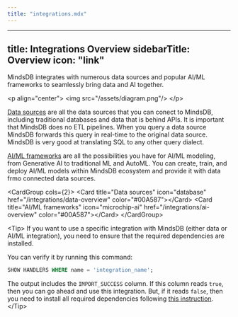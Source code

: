 ```yaml
---
title: "integrations.mdx"
---
```


---
title: Integrations Overview
sidebarTitle: Overview
icon: "link"
---

MindsDB integrates with numerous data sources and popular AI/ML frameworks to seamlessly bring data and AI together.

&lt;p align="center"&gt;
  &lt;img src="/assets/diagram.png"/&gt;
&lt;/p&gt;

[Data sources](/integrations/data-overview) are all the data sources that you can conect to MindsDB, including traditional databases and data that is behind APIs. It is important that MindsDB does no ETL pipelines. When you query a data source MindsDB forwards this query in real-time to the original data source. MindsDB is very good at translating SQL to any other query dialect.

[AI/ML frameworks](/integrations/ai-overview) are all the possibilities you have for AI/ML modeling, from Generative AI to traditional ML and AutoML. You can create, train, and deploy AI/ML models within MindsDB ecosystem and provide it with data frmo connected data sources.

&lt;CardGroup cols={2}&gt;
    &lt;Card title="Data sources" icon="database" href="/integrations/data-overview" color="#00A587"&gt;&lt;/Card&gt;
    &lt;Card title="AI/ML frameworks" icon="microchip-ai" href="/integrations/ai-overview" color="#00A587"&gt;&lt;/Card&gt;
&lt;/CardGroup&gt;

&lt;Tip&gt;
If you want to use a specific integration with MindsDB (either data or AI/ML integration), you need to ensure that the required dependencies are installed.

You can verify it by running this command:

```sql
SHOW HANDLERS WHERE name = 'integration_name';
```

The output includes the `IMPORT_SUCCESS` column. If this column reads `true`, then you can go ahead and use this integration. But, if it reads `false`, then you need to install all required dependencies following [this instruction](/setup/self-hosted/docker#install-dependencies).
&lt;/Tip&gt;
